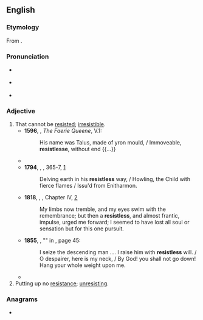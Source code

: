 ==English==

===Etymology===
From {{suffix|en|resist|less}}.

===Pronunciation===
* {{a|RP}} {{IPA|en|/ɹɪˈzɪstləs/}}
* {{a|GA}} {{IPA|en|/ɹəˈzɪstləs/}}
* {{hyphenation|en|re|sist|less}}

===Adjective===
{{en-adj}}

# That cannot be [[resist]]ed; [[irresistible]]. {{defdate|from 16th c.}}
#* '''1596''', {{w|Edmund Spenser}}, ''The Faerie Queene'', V.1:
#*: His name was Talus, made of yron mould, / Immoveable, '''resistlesse''', without end {{...}}
#* {{RQ:Milton Paradise Regained|book=Samson Agonistes|page=83|lines=415–420|passage=Maſters commands come with a power '''reſiſtleſs''' / To ſuch as owe them abſolute ſubjection; / And for a life who will not change his purpoſe? / (So mutable are all the ways of men) / Yet this be ſure, in nothing to comply / Scandalous or forbidden in our Law.}}
#* '''1794''', {{w|William Blake}}, ''{{w|The Book of Urizen}}'', 365-7, [http://www.bartleby.com/235/259.html]
#*: Delving earth in his '''resistless''' way, / Howling, the Child with fierce flames / Issu'd from Enitharmon.
#* '''1818''', {{w|Mary Shelley}}, ''{{w|Frankenstein}}'', Chapter IV, [http://www.gutenberg.org/files/42324/42324-h/42324-h.htm]
#*: My limbs now tremble, and my eyes swim with the remembrance; but then a '''resistless''', and almost frantic, impulse, urged me forward; I seemed to have lost all soul or sensation but for this one pursuit.
#* '''1855''', {{w|Walt Whitman}}, "{{w|Song of Myself}}" in ''{{w|Leaves of Grass}}'', page 45:
#*: I seize the descending man .... I raise him with '''resistless''' will. / O despairer, here is my neck, / By God! you shall not go down! Hang your whole weight upon me.
#* {{RQ:Carroll Sylvie and Bruno|chapter=&#91;Untitled poem&#93;|url=https://archive.org/details/sylviebruno00carr/page/n10/mode/1up|passage=Is all our Life, then, but a dream / Seen faintly in the golden gleam / Athwart Time's dark '''resistless''' stream?}}
# Putting up no [[resistance]]; [[unresisting]]. {{defdate|from 16th c.}}

===Anagrams===
* {{anagrams|en|a=eeilrsssst|sisterless}}